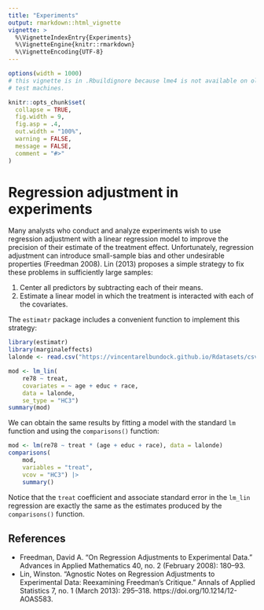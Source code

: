 ```yaml
---
title: "Experiments"
output: rmarkdown::html_vignette
vignette: >
  %\VignetteIndexEntry{Experiments}
  %\VignetteEngine{knitr::rmarkdown}
  %\VignetteEncoding{UTF-8}
---
```


```r
options(width = 1000)
# this vignette is in .Rbuildignore because lme4 is not available on old CRAN
# test machines.

knitr::opts_chunk$set(
  collapse = TRUE,
  fig.width = 9,
  fig.asp = .4,
  out.width = "100%",
  warning = FALSE,
  message = FALSE,
  comment = "#>"
)
```

# Regression adjustment in experiments

Many analysts who conduct and analyze experiments wish to use regression adjustment with a linear regression model to improve the precision of their estimate of the treatment effect. Unfortunately, regression adjustment can introduce small-sample bias and other undesirable properties (Freedman 2008). Lin (2013) proposes a simple strategy to fix these problems in sufficiently large samples:

1. Center all predictors by subtracting each of their means.
2. Estimate a linear model in which the treatment is interacted with each of the covariates.

The `estimatr` package includes a convenient function to implement this strategy:

```r
library(estimatr)
library(marginaleffects)
lalonde <- read.csv("https://vincentarelbundock.github.io/Rdatasets/csv/MatchIt/lalonde.csv")

mod <- lm_lin(
    re78 ~ treat,
    covariates = ~ age + educ + race,
    data = lalonde,
    se_type = "HC3")
summary(mod)
```

We can obtain the same results by fitting a model with the standard `lm` function and using the `comparisons()` function:

```r
mod <- lm(re78 ~ treat * (age + educ + race), data = lalonde)
comparisons(
    mod,
    variables = "treat",
    vcov = "HC3") |>
    summary()
```

Notice that the `treat` coefficient and associate standard error in the `lm_lin` regression are exactly the same as the estimates produced by the `comparisons()` function.

## References

* Freedman, David A. “On Regression Adjustments to Experimental Data.” Advances in Applied Mathematics 40, no. 2 (February 2008): 180–93.
* Lin, Winston. “Agnostic Notes on Regression Adjustments to Experimental Data: Reexamining Freedman’s Critique.” Annals of Applied Statistics 7, no. 1 (March 2013): 295–318. https://doi.org/10.1214/12-AOAS583.
